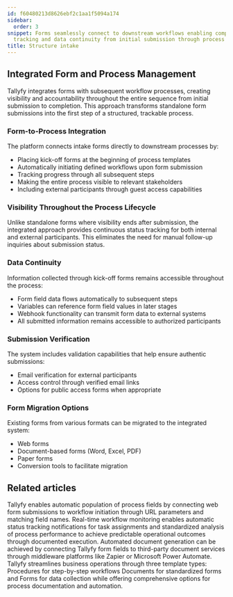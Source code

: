 ```yaml
---
id: f60480213d8626ebf2c1aa1f5094a174
sidebar:
  order: 3
snippet: Forms seamlessly connect to downstream workflows enabling complete visibility
  tracking and data continuity from initial submission through process completion.
title: Structure intake
---
```


## Integrated Form and Process Management

Tallyfy integrates forms with subsequent workflow processes, creating visibility and accountability throughout the entire sequence from initial submission to completion. This approach transforms standalone form submissions into the first step of a structured, trackable process.

<lite-vimeo videoid="903080370"></lite-vimeo>

### Form-to-Process Integration

The platform connects intake forms directly to downstream processes by:
- Placing kick-off forms at the beginning of process templates
- Automatically initiating defined workflows upon form submission
- Tracking progress through all subsequent steps
- Making the entire process visible to relevant stakeholders
- Including external participants through guest access capabilities

### Visibility Throughout the Process Lifecycle

Unlike standalone forms where visibility ends after submission, the integrated approach provides continuous status tracking for both internal and external participants. This eliminates the need for manual follow-up inquiries about submission status.

### Data Continuity

Information collected through kick-off forms remains accessible throughout the process:
- Form field data flows automatically to subsequent steps
- Variables can reference form field values in later stages
- Webhook functionality can transmit form data to external systems
- All submitted information remains accessible to authorized participants

### Submission Verification

The system includes validation capabilities that help ensure authentic submissions:
- Email verification for external participants
- Access control through verified email links
- Options for public access forms when appropriate

### Form Migration Options

Existing forms from various formats can be migrated to the integrated system:
- Web forms
- Document-based forms (Word, Excel, PDF)
- Paper forms
- Conversion tools to facilitate migration


## Related articles
<CardGrid>
<LinkTitleCard header="<b>Launching > Launch a process from a web form</b>" href="/products/pro/launching/how-to-launch-a-tallyfy-process-from-a-webform/" > Tallyfy enables automatic population of process fields by connecting web form submissions to workflow initiation through URL parameters and matching field names. </LinkTitleCard>
<LinkTitleCard header="<b>Features > Real time status</b>" href="/products/pro/tutorials/features/real-time-status/" > Real-time workflow monitoring enables automatic status tracking notifications for task assignments and standardized analysis of process performance to achieve predictable operational outcomes through documented execution. </LinkTitleCard>
<LinkTitleCard header="<b>Documents > Send data to document creation systems</b>" href="/products/pro/documenting/documents/how-to-generate-documents-from-form-fields/" > Automated document generation can be achieved by connecting Tallyfy form fields to third-party document services through middleware platforms like Zapier or Microsoft Power Automate. </LinkTitleCard>
<LinkTitleCard header="<b>Pro > Essentials</b>" href="/products/pro/documenting/" > Tallyfy streamlines business operations through three template types: Procedures for step-by-step workflows Documents for standardized forms and Forms for data collection while offering comprehensive options for process documentation and automation. </LinkTitleCard>
</CardGrid>